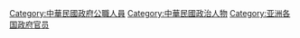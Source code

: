 [[Category:中華民國政府公職人員|Category:中華民國政府公職人員]]
[[Category:中華民國政治人物|Category:中華民國政治人物]]
[[Category:亚洲各国政府官员|Category:亚洲各国政府官员]]